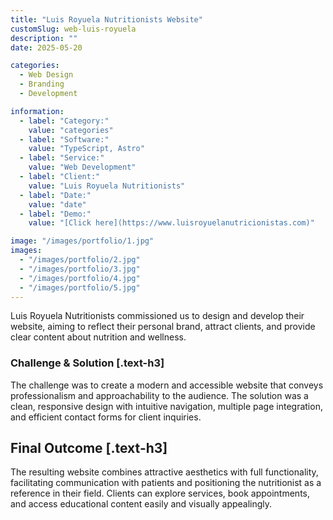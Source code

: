 ```yaml
---
title: "Luis Royuela Nutritionists Website"
customSlug: web-luis-royuela
description: ""
date: 2025-05-20

categories:
  - Web Design
  - Branding
  - Development

information:
  - label: "Category:"
    value: "categories"
  - label: "Software:"
    value: "TypeScript, Astro"
  - label: "Service:"
    value: "Web Development"
  - label: "Client:"
    value: "Luis Royuela Nutritionists"
  - label: "Date:"
    value: "date"
  - label: "Demo:"
    value: "[Click here](https://www.luisroyuelanutricionistas.com)"

image: "/images/portfolio/1.jpg"
images:
  - "/images/portfolio/2.jpg"
  - "/images/portfolio/3.jpg"
  - "/images/portfolio/4.jpg"
  - "/images/portfolio/5.jpg"
---
```


Luis Royuela Nutritionists commissioned us to design and develop their website, aiming to reflect their personal brand, attract clients, and provide clear content about nutrition and wellness.

### Challenge & Solution [.text-h3]

The challenge was to create a modern and accessible website that conveys professionalism and approachability to the audience. The solution was a clean, responsive design with intuitive navigation, multiple page integration, and efficient contact forms for client inquiries.

## Final Outcome [.text-h3]

The resulting website combines attractive aesthetics with full functionality, facilitating communication with patients and positioning the nutritionist as a reference in their field. Clients can explore services, book appointments, and access educational content easily and visually appealingly.
